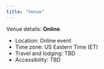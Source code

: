 ```yaml
---
title: "Venue"
---
```


Venue details: **Online**.

- Location: Online event
- Time zone: US Eastern Time (ET)
- Travel and lodging: TBD
- Accessibility: TBD
